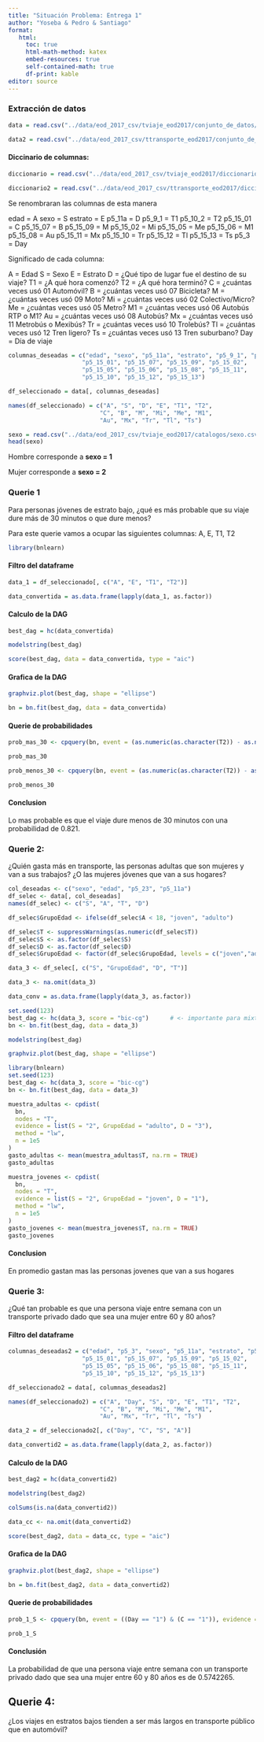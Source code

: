 ```yaml
---
title: "Situación Problema: Entrega 1"
author: "Yoseba & Pedro & Santiago"
format:
   html:
     toc: true
     html-math-method: katex
     embed-resources: true
     self-contained-math: true
     df-print: kable
editor: source
---
```

### Extracción de datos

```r
data = read.csv("../data/eod_2017_csv/tviaje_eod2017/conjunto_de_datos/tviaje.csv", stringsAsFactors = TRUE)
```
```r
data2 = read.csv("../data/eod_2017_csv/ttransporte_eod2017/conjunto_de_datos/ttransporte.csv", stringsAsFactors = TRUE)
```


#### Diccinario de columnas:

```r
diccionario = read.csv("../data/eod_2017_csv/tviaje_eod2017/diccionario_de_datos/diccionario_datos_tviaje.csv", stringsAsFactors = TRUE)
```
```r
diccionario2 = read.csv("../data/eod_2017_csv/ttransporte_eod2017/diccionario_de_datos/diccionario_datos_ttransporte.csv", stringsAsFactors = TRUE)
```
Se renombraran las columnas de esta manera

edad = A
sexo = S
estrato = E
p5_11a = D 
p5_9_1 = T1
p5_10_2 = T2
p5_15_01 = C
p5_15_07 = B
p5_15_09 = M
p5_15_02 = Mi
p5_15_05 = Me
p5_15_06 = M1
p5_15_08 = Au
p5_15_11 = Mx
p5_15_10 = Tr
p5_15_12 = Tl
p5_15_13 = Ts
p5_3 = Day

Significado de cada columna:

A = Edad
S = Sexo 
E = Estrato
D = ¿Qué tipo de lugar fue el destino de su viaje?
T1 = ¿A qué hora comenzó?
T2 = ¿A qué hora terminó?
C = ¿cuántas veces usó 01 Automóvil?
B = ¿cuántas veces usó 07 Bicicleta?
M = ¿cuántas veces usó  09 Moto?
Mi = ¿cuántas veces usó 02 Colectivo/Micro?
Me = ¿cuántas veces usó  05 Metro?
M1 = ¿cuántas veces usó 06 Autobús RTP o M1?
Au = ¿cuántas veces usó 08 Autobús?
Mx = ¿cuántas veces usó 11 Metrobús o Mexibús?
Tr = ¿cuántas veces usó 10 Trolebús?
Tl = ¿cuántas veces usó 12 Tren ligero?
Ts = ¿cuántas veces usó 13 Tren suburbano?
Day = Día de viaje


```r
columnas_deseadas = c("edad", "sexo", "p5_11a", "estrato", "p5_9_1", "p5_10_2", 
                     "p5_15_01", "p5_15_07", "p5_15_09", "p5_15_02", 
                     "p5_15_05", "p5_15_06", "p5_15_08", "p5_15_11", 
                     "p5_15_10", "p5_15_12", "p5_15_13")

df_seleccionado = data[, columnas_deseadas]

names(df_seleccionado) = c("A", "S", "D", "E", "T1", "T2", 
                          "C", "B", "M", "Mi", "Me", "M1", 
                          "Au", "Mx", "Tr", "Tl", "Ts")
```

```r
sexo = read.csv("../data/eod_2017_csv/tviaje_eod2017/catalogos/sexo.csv", stringsAsFactors = TRUE)
head(sexo)
```

Hombre corresponde a **sexo = 1**

Mujer corresponde a **sexo = 2**


### Querie 1
Para personas  jóvenes de estrato bajo, ¿qué es más probable que su viaje dure más de 30 minutos o que dure menos?

Para este querie vamos a ocupar las siguientes columnas:
A, E, T1, T2

```r
library(bnlearn)
```

#### Filtro del dataframe
```r
data_1 = df_seleccionado[, c("A", "E", "T1", "T2")]
```
```r
data_convertida = as.data.frame(lapply(data_1, as.factor))
```

#### Calculo de la DAG
```r
best_dag = hc(data_convertida)
```


```r
modelstring(best_dag)

```
```r
score(best_dag, data = data_convertida, type = "aic")
```

#### Grafica de la DAG
```r
graphviz.plot(best_dag, shape = "ellipse")

```
```r
bn = bn.fit(best_dag, data = data_convertida)
```

#### Querie de probabilidades
```r
prob_mas_30 <- cpquery(bn, event = (as.numeric(as.character(T2)) - as.numeric(as.character(T1)) > 30), evidence = (E == "1" & as.numeric(as.character(A)) < 18), n = 10^6)

prob_mas_30
```

```r
prob_menos_30 <- cpquery(bn, event = (as.numeric(as.character(T2)) - as.numeric(as.character(T1)) <= 30), evidence = (E == "1" & as.numeric(as.character(A)) < 18), n = 10^6)

prob_menos_30
```
#### Conclusion
Lo mas probable es que el viaje dure menos de 30 minutos con una probabilidad de 0.821.


### Querie 2: 
¿Quién gasta más en transporte, las personas adultas que son mujeres y van a sus trabajos? ¿O las mujeres jóvenes que van a sus hogares?

```r
col_deseadas <- c("sexo", "edad", "p5_23", "p5_11a")
df_selec <- data[, col_deseadas]
names(df_selec) <- c("S", "A", "T", "D")
```


```r
df_selec$GrupoEdad <- ifelse(df_selec$A < 18, "joven", "adulto")
```

```r
df_selec$T <- suppressWarnings(as.numeric(df_selec$T))
df_selec$S <- as.factor(df_selec$S)        
df_selec$D <- as.factor(df_selec$D)          
df_selec$GrupoEdad <- factor(df_selec$GrupoEdad, levels = c("joven","adulto"))
```

```r
data_3 <- df_selec[, c("S", "GrupoEdad", "D", "T")]
```

```r
data_3 <- na.omit(data_3)
```

```r
data_conv = as.data.frame(lapply(data_3, as.factor))
```

```r
set.seed(123)
best_dag <- hc(data_3, score = "bic-cg")      # <- importante para mixtos
bn <- bn.fit(best_dag, data = data_3)
```

```r
modelstring(best_dag)
```
```r
graphviz.plot(best_dag, shape = "ellipse")
```

```r
library(bnlearn)
set.seed(123)
best_dag <- hc(data_3, score = "bic-cg")
bn <- bn.fit(best_dag, data = data_3)

```

```r
muestra_adultas <- cpdist(
  bn,
  nodes = "T",
  evidence = list(S = "2", GrupoEdad = "adulto", D = "3"),
  method = "lw",
  n = 1e5
)
gasto_adultas <- mean(muestra_adultas$T, na.rm = TRUE)
gasto_adultas
```

```r
muestra_jovenes <- cpdist(
  bn,
  nodes = "T",
  evidence = list(S = "2", GrupoEdad = "joven", D = "1"),
  method = "lw",
  n = 1e5
)
gasto_jovenes <- mean(muestra_jovenes$T, na.rm = TRUE)
gasto_jovenes
```
#### Conclusion
En promedio gastan mas las personas jovenes que van a sus hogares


### Querie 3:

¿Qué tan probable es que una persona viaje entre semana con un transporte privado dado que sea una mujer entre 60 y 80 años?

#### Filtro del dataframe

```r
columnas_deseadas2 = c("edad", "p5_3", "sexo", "p5_11a", "estrato", "p5_9_1", "p5_10_2", 
                     "p5_15_01", "p5_15_07", "p5_15_09", "p5_15_02", 
                     "p5_15_05", "p5_15_06", "p5_15_08", "p5_15_11", 
                     "p5_15_10", "p5_15_12", "p5_15_13")

df_seleccionado2 = data[, columnas_deseadas2]

names(df_seleccionado2) = c("A", "Day", "S", "D", "E", "T1", "T2", 
                          "C", "B", "M", "Mi", "Me", "M1", 
                          "Au", "Mx", "Tr", "Tl", "Ts")
```
```r
data_2 = df_seleccionado2[, c("Day", "C", "S", "A")]
```

```r
data_convertid2 = as.data.frame(lapply(data_2, as.factor))
```

#### Calculo de la DAG

```r
best_dag2 = hc(data_convertid2)
```

```r
modelstring(best_dag2)

```

```r
colSums(is.na(data_convertid2))

data_cc <- na.omit(data_convertid2)

score(best_dag2, data = data_cc, type = "aic")
```

#### Grafica de la DAG

```r
graphviz.plot(best_dag2, shape = "ellipse")

```

```r
bn = bn.fit(best_dag2, data = data_convertid2)
```

#### Querie de probabilidades

```r
prob_1_S <- cpquery(bn, event = ((Day == "1") & (C == "1")), evidence = ((S == "2") & ((as.numeric(as.character(A))>= 60)&(as.numeric(as.character(A)) <= 80 ))), n = 10^6)

prob_1_S
```

#### Conclusión
La probabilidad de que una persona viaje entre semana con un transporte privado dado que sea una mujer entre 60 y 80 años es de 0.5742265.

## Querie 4: 
¿Los viajes en estratos bajos tienden a ser más largos en transporte público que en automóvil?

